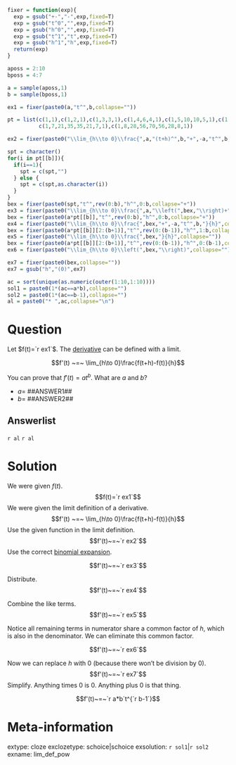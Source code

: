 ```r
fixer = function(exp){
  exp = gsub("+-","-",exp,fixed=T)
  exp = gsub("t^0","",exp,fixed=T)
  exp = gsub("h^0","",exp,fixed=T)
  exp = gsub("t^1","t",exp,fixed=T)
  exp = gsub("h^1","h",exp,fixed=T)
  return(exp)
}

aposs = 2:10
bposs = 4:7

a = sample(aposs,1)
b = sample(bposs,1)

ex1 = fixer(paste0(a,"t^",b,collapse=""))

pt = list(c(1,1),c(1,2,1),c(1,3,3,1),c(1,4,6,4,1),c(1,5,10,10,5,1),c(1,6,15,20,15,6,1),
          c(1,7,21,35,35,21,7,1),c(1,8,28,56,70,56,28,8,1))

ex2 = fixer(paste0("\\lim_{h\\to 0}\\frac{",a,"(t+h)^",b,"+",-a,"t^",b,"}{h}",collapse=""))

spt = character()
for(i in pt[[b]]){
  if(i==1){
    spt = c(spt,"")
  } else {
    spt = c(spt,as.character(i))
  }
}
bex = fixer(paste0(spt,"t^",rev(0:b),"h^",0:b,collapse="+"))
ex3 = fixer(paste0("\\lim_{h\\to 0}\\frac{",a,"\\left(",bex,"\\right)+",-a,"t^",b,"}{h}",collapse=""))
bex = fixer(paste0(a*pt[[b]],"t^",rev(0:b),"h^",0:b,collapse="+"))
ex4 = fixer(paste0("\\lim_{h\\to 0}\\frac{",bex,"+",-a,"t^",b,"}{h}",collapse=""))
bex = fixer(paste0(a*pt[[b]][2:(b+1)],"t^",rev(0:(b-1)),"h^",1:b,collapse="+"))
ex5 = fixer(paste0("\\lim_{h\\to 0}\\frac{",bex,"}{h}",collapse=""))
bex = fixer(paste0(a*pt[[b]][2:(b+1)],"t^",rev(0:(b-1)),"h^",0:(b-1),collapse="+"))
ex6 = fixer(paste0("\\lim_{h\\to 0}\\left(",bex,"\\right)",collapse=""))

ex7 = fixer(paste0(bex,collapse=""))
ex7 = gsub("h","(0)",ex7)

ac = sort(unique(as.numeric(outer(1:10,1:10))))
sol1 = paste0(1*(ac==a*b),collapse="")
sol2 = paste0(1*(ac==b-1),collapse="")
al = paste0("* ",ac,collapse="\n")

```

Question
========

Let $f(t)=`r ex1`$. The [derivative](https://en.wikipedia.org/wiki/Derivative) can be defined with a limit.

$$f'(t) ~=~ \lim_{h\to 0}\frac{f(t+h)-f(t)}{h}$$

You can prove that $f'(t)=at^b$. What are $a$ and $b$?

* $a=$ ##ANSWER1##
* $b=$ ##ANSWER2##

Answerlist
--------

`r al`
`r al`


Solution
========

We were given $f(t)$.
$$f(t)=`r ex1`$$
We were given the limit definition of a derivative.
$$f'(t) ~=~ \lim_{h\to 0}\frac{f(t+h)-f(t)}{h}$$
Use the given function in the limit definition.
$$f'(t)~=~`r ex2`$$
Use the correct [binomial expansion](https://en.wikipedia.org/wiki/Binomial_theorem).

$$f'(t)~=~`r ex3`$$

Distribute.
$$f'(t)~=~`r ex4`$$

Combine the like terms.
$$f'(t)~=~`r ex5`$$

Notice all remaining terms in numerator share a common factor of $h$, which is also in the denominator. We can eliminate this common factor.

$$f'(t)~=~`r ex6`$$

Now we can replace $h$ with $0$ (because there won't be division by 0).
$$f'(t)~=~`r ex7`$$
Simplify. Anything times 0 is 0. Anything plus 0 is that thing.

$$f'(t)~=~`r a*b`t^{`r b-1`}$$



Meta-information
============
extype: cloze
exclozetype: schoice|schoice
exsolution: `r sol1`|`r sol2`
exname: lim_def_pow